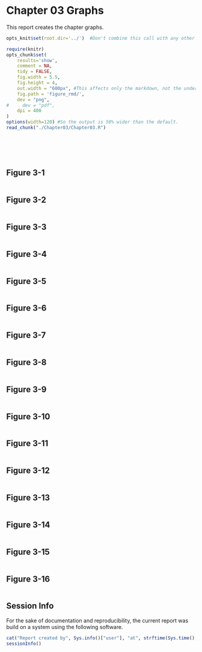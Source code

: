 Chapter 03 Graphs
=================================================
This report creates the chapter graphs.

<!--  Set the working directory to the repository's base directory; this assumes the report is nested inside of only one directory.-->
```r
opts_knit$set(root.dir='../')  #Don't combine this call with any other chunk -espeically one that uses file paths.
```

<!-- Set the report-wide options, and point to the external code file. -->
```r
require(knitr)
opts_chunk$set(
    results='show', 
    comment = NA, 
    tidy = FALSE,
    fig.width = 5.5, 
    fig.height = 4, 
    out.width = "600px", #This affects only the markdown, not the underlying png file.  The height will be scaled appropriately.
    fig.path = 'figure_rmd/',     
    dev = "png",
#     dev = "pdf",
    dpi = 400
)
options(width=120) #So the output is 50% wider than the default.
read_chunk("./Chapter03/Chapter03.R") 
```
<!-- Load the packages.  Suppress the output when loading packages. --> 
```r
```

<!-- Load any Global functions and variables declared in the R file.  Suppress the output. --> 
```r
```

<!-- Declare any global functions specific to a Rmd output.  Suppress the output. --> 
```r
```

<!-- Load the datasets.   -->
```r
```

<!-- Tweak the datasets.   -->
```r
```

## Figure 3-1
```r
```

## Figure 3-2
```r
```

## Figure 3-3
```r
```

## Figure 3-4
```r
```

## Figure 3-5
```r
```

## Figure 3-6
```r
```

## Figure 3-7
```r
```

## Figure 3-8
```r
```

## Figure 3-9
```r
```

## Figure 3-10
```r
```

## Figure 3-11
```r
```

## Figure 3-12
```r
```

## Figure 3-13
```r
```

## Figure 3-14
```r
```

## Figure 3-15
```r
```

## Figure 3-16
```r
```

## Session Info
For the sake of documentation and reproducibility, the current report was build on a system using the following software.

```r
cat("Report created by", Sys.info()["user"], "at", strftime(Sys.time(), "%F, %T %z"))
sessionInfo()
```
